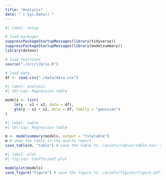 ```yaml
---
title: "Analysis"
date: "`r Sys.Date()`"
---
```


```r
#| label: setup

# load packages
suppressPackageStartupMessages(library(tidyverse))
suppressPackageStartupMessages(library(modelsummary))
library(dotenv)

# load functions
source("./src/lib/io.R")

# load data
df <- read.csv("./data/data.csv")
```

```r
#| label: analysis
#| tbl-cap: Regression table

models <- list(
    lm(y ~ x1 + x2, data = df),
    glm(y ~ x1 + x2, data = df, family = "gaussian")
)
```

```r
#| label: table
#| tbl-cap: Regression table

m <- modelsummary(models, output = "tinytable")
m # show the table in the quarto report
save_table(m, "table") # save the table to ./assets/tables/table.tex; see ./src/lib/io.R for documentation
```

```r
#| label: plot
#| fig-cap: Coefficient plot

modelplot(models)
save_figure("figure") # save the figure to ./assets/figures/figure.pdf; see ./src/lib/io.R for documentation
```